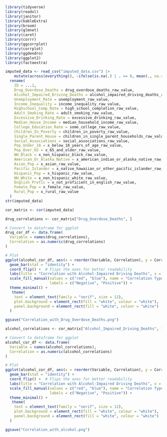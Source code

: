 ```r
library(tidyverse)
library(readxl)
library(janitor)
library(kableExtra)
library(broom)
library(glmnet)
library(caret)
library(corrr)
library(ggcorrplot)
library(corrplot)
library(ggdendro)
library(ggplot2)
library(factoextra)
```


```r
imputed_data <- read_csv("imputed_data.csv") |> 
    mutate(across(everything(), ~ifelse(is.na(.) | . == 0, mean(., na.rm = TRUE), .))) |> 
  rename(
    ID = ...1,
    Drug_Overdose_Deaths = drug_overdose_deaths_raw_value,
    Alcohol_Impaired_Driving_Deaths = alcohol_impaired_driving_deaths_raw_value,
    Unemployment_Rate = unemployment_raw_value,
    Income_Inequality = income_inequality_raw_value,
    Highschool_Comp_Rate = high_school_completion_raw_value,
    Adult_Smoking_Rate = adult_smoking_raw_value,
    Excessive_Drinking_Rate = excessive_drinking_raw_value,
    Median_House_Income = median_household_income_raw_value,
    College_Education_Rate = some_college_raw_value,
    Children_In_Poverty = children_in_poverty_raw_value,
    Single_Parent_House = children_in_single_parent_households_raw_value,
    Social_Associations = social_associations_raw_value,
    Pop_Under_18 = x_below_18_years_of_age_raw_value,
    Pop_Over_65 = x_65_and_older_raw_value,
    NH_Black = x_non_hispanic_black_raw_value,
    American_Or_Alaska_Native = x_american_indian_or_alaska_native_raw_value,
    Asian_Pop = x_asian_raw_value,
    Pacific_Islander = x_native_hawaiian_or_other_pacific_islander_raw_value,
    Hispanic_Pop = x_hispanic_raw_value,
    NH_White = x_non_hispanic_white_raw_value,
    English_Profic = x_not_proficient_in_english_raw_value,
    Female_Pop = x_female_raw_value,
    Rural_Pop = x_rural_raw_value
  )
str(imputed_data)
```


```r
cor_matrix <- cor(imputed_data)
```



```r
drug_correlations <- cor_matrix["Drug_Overdose_Deaths", ]

# Convert to dataframe for ggplot
drug_cor_df <- data.frame(
  Variable = names(drug_correlations),
  Correlation = as.numeric(drug_correlations)
)

# Plot
ggplot(alcohol_cor_df, aes(x = reorder(Variable, Correlation), y = Correlation, fill = Correlation > 0)) +
  geom_bar(stat = "identity") +
  coord_flip() +  # Flips the axes for better readability
  labs(title = "Correlation with Alcohol-Impaired Driving Deaths", x = "Variable", y = "Correlation") +
  scale_fill_manual(values = c("red", "blue"), name = "Correlation Type",
                    labels = c("Negative", "Positive")) +
  theme_minimal() +
   theme(
    text = element_text(family = "serif", size = 12),
    plot.background = element_rect(fill = "white", colour = "white"),
    panel.background = element_rect(fill = "white", colour = "white")
  )

ggsave("Correlation_with_Drug_Overdose_Deaths.png")

```


```r
alcohol_correlations <- cor_matrix["Alcohol_Impaired_Driving_Deaths", ]

# Convert to dataframe for ggplot
alcohol_cor_df <- data.frame(
  Variable = names(alcohol_correlations),
  Correlation = as.numeric(alcohol_correlations)
)

# Plot
ggplot(alcohol_cor_df, aes(x = reorder(Variable, Correlation), y = Correlation, fill = Correlation > 0)) +
  geom_bar(stat = "identity") +
  coord_flip() +  # Flips the axes for better readability
  labs(title = "Correlation with Alcohol-Impaired Driving Deaths", x = "Variable", y = "Correlation") +
  scale_fill_manual(values = c("red", "blue"), name = "Correlation Type",
                    labels = c("Negative", "Positive")) +
  theme_minimal() +
   theme(
    text = element_text(family = "serif", size = 12),
    plot.background = element_rect(fill = "white", colour = "white"),
    panel.background = element_rect(fill = "white", colour = "white")
  )

ggsave("Correlation_with_alcohol.png")

```

